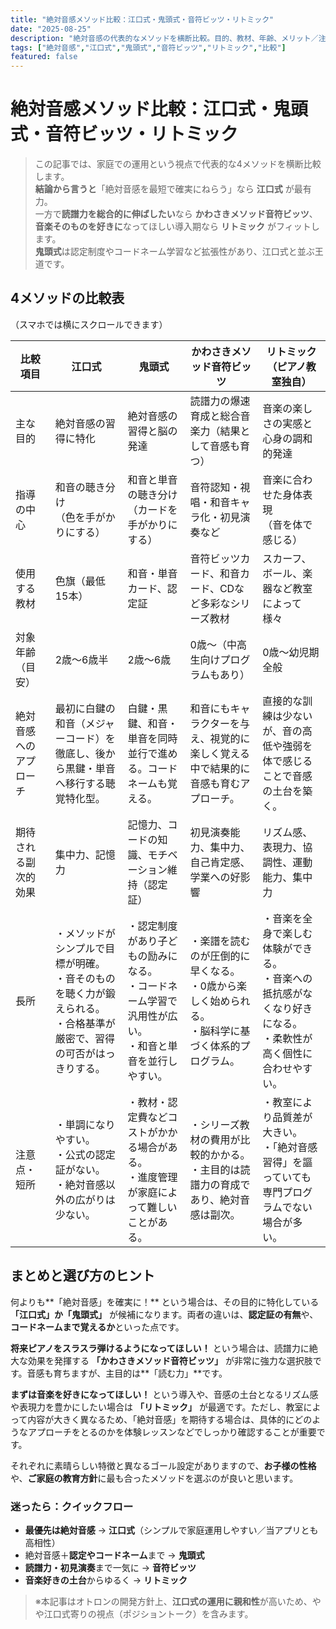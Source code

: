 ```yaml
---
title: "絶対音感メソッド比較：江口式・鬼頭式・音符ビッツ・リトミック"
date: "2025-08-25"
description: "絶対音感の代表的なメソッドを横断比較。目的、教材、年齢、メリット／注意点を一覧に。用途別の選び方も解説します。"
tags: ["絶対音感","江口式","鬼頭式","音符ビッツ","リトミック","比較"]
featured: false
---
```



# 絶対音感メソッド比較：江口式・鬼頭式・音符ビッツ・リトミック

> この記事では、家庭での運用という視点で代表的な4メソッドを横断比較します。  
> **結論から言うと**「絶対音感を最短で確実にねらう」なら **江口式** が最有力。  
> 一方で**読譜力を総合的に伸ばしたい**なら **かわさきメソッド音符ビッツ**、
> **音楽そのものを好きに**なってほしい導入期なら **リトミック** がフィットします。  
> **鬼頭式**は認定制度やコードネーム学習など拡張性があり、江口式と並ぶ王道です。

## 4メソッドの比較表
（スマホでは横にスクロールできます）

|比較項目|江口式|鬼頭式|かわさきメソッド音符ビッツ|リトミック（ピアノ教室独自）|
|---|---|---|---|---|
|主な目的|絶対音感の習得に特化|絶対音感の習得と脳の発達|読譜力の爆速育成と総合音楽力（結果として音感も育つ）|音楽の楽しさの実感と心身の調和的発達|
|指導の中心|和音の聴き分け<br/>（色を手がかりにする）|和音と単音の聴き分け<br/>（カードを手がかりにする）|音符認知・視唱・和音キャラ化・初見演奏など|音楽に合わせた身体表現<br/>（音を体で感じる）|
|使用する教材|色旗（最低15本）|和音・単音カード、認定証|音符ビッツカード、和音カード、CDなど多彩なシリーズ教材|スカーフ、ボール、楽器など教室によって様々|
|対象年齢（目安）|2歳～6歳半|2歳～6歳|0歳～（中高生向けプログラムもあり）|0歳～幼児期全般|
|絶対音感へのアプローチ|最初に白鍵の和音（メジャーコード）を徹底し、後から黒鍵・単音へ移行する聴覚特化型。|白鍵・黒鍵、和音・単音を同時並行で進める。コードネームも覚える。|和音にもキャラクターを与え、視覚的に楽しく覚える中で結果的に音感も育むアプローチ。|直接的な訓練は少ないが、音の高低や強弱を体で感じることで音感の土台を築く。|
|期待される副次的効果|集中力、記憶力|記憶力、コードの知識、モチベーション維持（認定証）|初見演奏能力、集中力、自己肯定感、学業への好影響|リズム感、表現力、協調性、運動能力、集中力|
|長所|・メソッドがシンプルで目標が明確。<br/>・音そのものを聴く力が鍛えられる。<br/>・合格基準が厳密で、習得の可否がはっきりする。|・認定制度があり子どもの励みになる。<br/>・コードネーム学習で汎用性が広い。<br/>・和音と単音を並行しやすい。|・楽譜を読むのが圧倒的に早くなる。<br/>・0歳から楽しく始められる。<br/>・脳科学に基づく体系的プログラム。|・音楽を全身で楽しむ体験ができる。<br/>・音楽への抵抗感がなくなり好きになる。<br/>・柔軟性が高く個性に合わせやすい。|
|注意点・短所|・単調になりやすい。<br/>・公式の認定証がない。<br/>・絶対音感以外の広がりは少ない。|・教材・認定費などコストがかかる場合がある。<br/>・進度管理が家庭によって難しいことがある。|・シリーズ教材の費用が比較的かかる。<br/>・主目的は読譜力の育成であり、絶対音感は副次。|・教室により品質差が大きい。<br/>・「絶対音感習得」を謳っていても専門プログラムでない場合が多い。|

## まとめと選び方のヒント

何よりも**「絶対音感」を確実に！** という場合は、その目的に特化している **「江口式」か「鬼頭式」** が候補になります。両者の違いは、**認定証の有無**や、**コードネームまで覚えるか**といった点です。

**将来ピアノをスラスラ弾けるようになってほしい！** という場合は、読譜力に絶大な効果を発揮する **「かわさきメソッド音符ビッツ」** が非常に強力な選択肢です。音感も育ちますが、主目的は**「読む力」**です。

**まずは音楽を好きになってほしい！** という導入や、音感の土台となるリズム感や表現力を豊かにしたい場合は **「リトミック」** が最適です。ただし、教室によって内容が大きく異なるため、「絶対音感」を期待する場合は、具体的にどのようなアプローチをとるのかを体験レッスンなどでしっかり確認することが重要です。

それぞれに素晴らしい特徴と異なるゴール設定がありますので、**お子様の性格**や、**ご家庭の教育方針**に最も合ったメソッドを選ぶのが良いと思います。

### 迷ったら：クイックフロー
- **最優先は絶対音感** → **江口式**（シンプルで家庭運用しやすい／当アプリとも高相性）  
- 絶対音感＋**認定やコードネーム**まで → **鬼頭式**  
- **読譜力・初見演奏**まで一気に → **音符ビッツ**  
- **音楽好きの土台**からゆるく → **リトミック**  

> ※本記事はオトロンの開発方針上、**江口式の運用に親和性**が高いため、やや江口式寄りの視点（ポジショントーク）を含みます。
